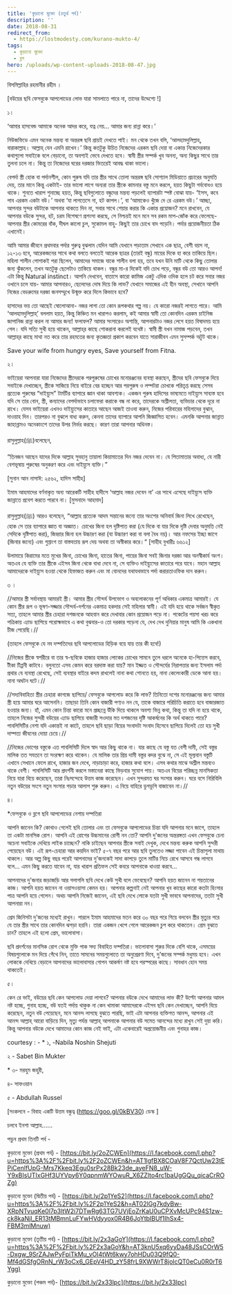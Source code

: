 ```yaml
---
title: 'কুড়ানো মুক্তো (চতুর্থ পর্ব)'
description: ''
date: 2018-08-31
redirect_from:
  - https://lostmodesty.com/kurano-mukto-4/
tags:
  - কুড়ানো মুক্তো
  - ব্লগ
hero: /uploads/wp-content-uploads-2018-08-47.jpg
---
```


বিসমিল্লাহির রহমানীর রহীম ।

\[বউয়ের ছবি ফেসবুকে আপলোডের লোভ যারা সামলাতে পারে না, তাদের উদ্দেশ্যে !]

১।

‘আমার হাসবেন্ড আমাকে অনেক আদর করে, যত্ন নেয়... আমার জন্য রান্না করে।’

নিউজফিডে এমন অনেক মন্তব্য বা অন্তরঙ্গ ছবি প্রায়ই দেখতে পাই। মন থেকে তখন বলি, ‘আলহামদুলিল্লাহ্‌, বারাকাল্লাহ। আল্লাহ্‌ যেন এমনি রাখেন।’ কিন্তু কতটুকু উচিত নিজেদের এরকম ছবি দেয়া বা একান্ত নিজেদেরকার কথাগুলো সবাইকে বলে বেড়ানো, তা অবশ্যই ভেবে দেখতে হবে। স্বামী স্ত্রীর সম্পর্ক খুব অনন্য, অন্য কিছুর সাথে তার তুলনা চলে না। কিন্তু তা নিজেদের ঘরের দরজার ভিতরেই আবদ্ধ থাকা ভালো।

বেপর্দা স্ত্রী হোক বা পর্দানশীল, কোন পুরুষ যদি তার স্ত্রীর সাথে তোলা অন্তরঙ্গ ছবি সোশ্যাল মিডিয়াতে প্রচারের অনুমতি দেয়, তার মানে কিন্তু একটাই- তার ভালো লাগে অন্যরা তার স্ত্রীকে কামনার বস্তু মনে করলে, হয়ত কিছুটা গর্ববোধও হয়ে থাকে। শুনতে খারাপ শুনাচ্ছে হয়ত, কিন্তু ছবিগুলোতে বন্ধুদের মন্তব্য পড়লেই ব্যাপারটা স্পষ্ট বোঝা যায়- ‘ইসস, কবে পাব এরকম একটা বউ।’ অথবা ‘যা লাগতেসে না, হট কাপল।’, বা ‘আমাকেও খুঁজে দে রে এরকম বউ।’ আচ্ছা, আপনার সুন্দর বউটাকে আপনার থাকতে দিন না, সবার সাথে শেয়ার করার কি একান্ত প্রয়োজন? মনে রাখবেন, যে আপনার বউকে সুন্দর, হট, চরম বিশেষণে প্রশংসা করছে, সে নিশ্চয়ই মনে মনে সব রকম মাপ-জোঁক করে ফেলেছে- আপনার স্ত্রীর কোমরের বাঁক, দীঘল কালো চুল, সুকোমল বাহু- কিছুই তার চোখে বাদ পড়েনি। পর্দার প্রয়োজনীয়তা ঠিক এখানেই।

আমি আমার জীবনে প্রথমবার পর্দার গুরুত্ব বুঝলাম যেদিন আমি যেখানে পড়াতাম সেখানে এক ছাত্র, বেশী বয়স না, ১২-১৩ হবে, আরেকজনের সাথে কথা বলতে বলতেই আরেক ছাত্রর (তারই বন্ধু) মায়ের দিকে হা করে তাকিয়ে ছিল। মহিলা শালীন পোশাকই পরা ছিলেন, আমাদের সমাজে যাকে শালীন বলা হয়, তবে যখন উনি মাটি থেকে কিছু তোলার জন্য ঝুঁকলেন, তখন অতটুকু ছেলেটাও তাকিয়ে থাকল। বন্ধুর মা-র দিকেই যদি চোখ পড়ে, বন্ধুর বউ তো আরও আপন! এটা কিন্তু Natural instinct। আপনি দেখবেন, বাতাসে কারো কামিজ একটু এদিক ওদিক হলে চট করে সবার নজর ওখানে চলে যায়- আমার আপনারও, ছেলেদের দোষ দিয়ে কি লাভ? যেখানে সমাজের এই হীন অবস্থা, সেখানে আপনি নিজের বেডরুমের দরজা জনসম্মুখে উন্মুক্ত করে দিলে কিভাবে হবে?

হাসাদের ভয় তো আছেই ষোলোআনা- নজর লাগা তো কোন রূপকথার গল্প নয়। যে কারো নজরই লাগতে পারে। আমি ‘আলহামদুলিল্লাহ্‌’ বললাম হয়ত, কিন্তু কিঞ্চিত মন খারাপও করলাম, কই আমার স্বামী তো কোনদিন এরকম চাইনিজ জাপানিজ রান্না করল না আমার জন্য! ফলাফল? আমার সংসারেও অশান্তি, আপনারটাও নজর লেগে হয়ত বিষাদময় হয়ে গেল। যদি সত্যি সুখী হয়ে থাকেন, আল্লাহ্‌র কাছে শোকরানা করলেই যথেষ্ট। স্বামী স্ত্রী যখন নামাজ পড়বেন, তখন আল্লাহ্‌র কাছে মাথা নত করে তার রহমতের জন্য কৃতজ্ঞতা প্রকাশ করবেন যাতে সারাজীবন এমন সুসম্পর্ক অটুট থাকে।

Save your wife from hungry eyes, Save yourself from Fitna.

২।

ভাইয়েরা আপনারা যারা নিজেদের স্ত্রীদেরকে পরপুরুষের চোখের মনোরঞ্জনের ব্যবস্থা করছেন, স্ত্রীদের ছবি ফেসবুকে দিয়ে সবাইকে দেখাচ্ছেন, স্ত্রীকে সাজিয়ে নিয়ে বাইরে বের হচ্ছেন আর পরপুরুষ ও লম্পটরা চোখকে পরিতৃপ্ত করছে সেসব প্রত্যেক পুরুষের “দাইয়্যুস” টার্মটির ব্যাপারে জ্ঞান থাকা আবশ্যক। একজন পুরুষ হাদিসের ভাষ্যমতে দাইয়্যুস সাব্যস্ত হবে যদি সে তার বোন, স্ত্রী, কন্যাদের বেপর্দাভাবে চলাফেরা করাকে বন্ধ না করে, তাদেরকে অশ্লীলতা, ব্যভিচার থেকে দূরে না রাখে। যেসব ভাইয়েরা এখনও দাইয়্যুসের কাতারে আছেন আজই তাওবা করুন, নিজের পরিবারের মহিলাদের বুঝান, দাওয়াহ দিন। তারপরও না বুঝলে বাধ্য করুন, কেননা তাদের ব্যাপারে আপনি জিজ্ঞাসিত হবেন। এমনকি আপনার জান্নাত জাহান্নামও অনেকাংশে তাদের উপর নির্ভর করছে। কারণ তারা আপনার অধিনস্ত।

রাসুলুল্লাহ(ﷺ)বলেছেন,

“তিনজন আছেন যাদের দিকে আল্লাহ সুবহানু তায়ালা কিয়ামাতের দিন নজর দেবেন না। যে পিতামাতার অবাধ্য, যে নারী বেশভূষায় পুরুষের অনুকরণ করে এবং দাইয়্যুস ব্যক্তি।”

\[সুনান আন নাসাঈ: ২৫৬২, হাদিস সাহীহ]

ইমাম আহমাদের বর্ণনাকৃত অন্য আরেকটি সাহীহ হাদীসে ‘আল্লাহ নজর দেবেন না’ এর সাথে এসেছে দাইয়্যুস ব্যক্তি জান্নাতে প্রবেশ করতে পারবে না। \[মুসনাদে আহমাদ]

রাসুলুল্লাহ(ﷺ) আরও বলেছেন, “আল্লাহ প্রত্যেক আদম সন্তানের জন্যে তার অংশের অনিবার্য জিনা লিখে রেখেছেন, হোক সে তার ব্যাপারে জ্ঞাত বা অজ্ঞাত। চোখের জিনা হল দৃষ্টিপাত করা (যে দিকে বা যার দিকে দৃষ্টি দেবার অনুমতি নেই সেদিকে দৃষ্টিপাত করা), জিহ্বার জিনা হল উচ্চারণ করা (যা উচ্চারণ করা বা বলা বৈধ নয়)। আর নফসের ইচ্ছা জাগে (জিনার জন্যে) এবং গুপ্তাংগ তা বাস্তবতায় রূপ দেয় অথবা তা অস্বীকার করে।“ \[সাহীহ বুখারীঃ ৬৬১২]

উলামায়ে কিরামের মতে মুখের জিনা, চোখের জিনা, হাতের জিনা, পায়ের জিনা সবই জিনার দরজা আর অনস্বীকার্য অংশ। অতএব যে ব্যক্তি তার স্ত্রীকে এইসব জিনা থেকে বাধা দেবে না, সে ব্যক্তিও দাইয়্যুসের কাতারে পরে যাবে। মহান আল্লাহ আমাদেরকে দাইয়্যুস হওয়া থেকে হিফাজত করুন এবং মা বোনদের যথাযথভাবে পর্দা করারতাওফিক দান করুন।

৩ ।

//আমার স্ত্রী সর্বাবস্থায় আমারই স্ত্রী। আমার স্ত্রীর সৌন্দর্য উপভোগ ও অবলোকনের পূর্ণ অধিকার একমাত্র আমারই। যে কোন স্ত্রীর রূপ ও ভূষণ-সজ্জার সৌন্দর্য-দর্শনের একমাত্র হকদার সেই মহিলার স্বামী। এই যদি হয়ে থাকে সর্বজন স্বীকৃত সত্য, তাহলে আমার স্ত্রীর চেহারা দশজনকে আহবান করে দেখাবার কোন প্রয়োজন পড়ে না। পকেটের পয়সা খরচ করে পত্রিকায় এ্যাড ছাপিয়ে পরোহ্মভাবে এ কথা বুঝবার-ও তো দরকার পড়েনা যে, দেখ দেখ দুনিয়ার মানুষ আমি কি একখানা চীজ পেয়েছি।//

(তাহলে ফেসবুকে যে নব দম্পতিদের ছবি আপলোডের হিড়িক বয়ে যায় তার কী হবে!)

//নিজের স্ত্রীকে স্বশরীরে বা তার স্ব-ছবিকে হাজার হাজার লোকের চোখের সামনে তুলে ধরলে অনেকে হা-পিত্তেস করবে, টীকা টিপ্পনী কাটবে। বলুনতো এসব কেমন করে বরদাস্ত করা যায়? মান ইজ্জত ও সৌন্দর্যের নিরাপত্তার জন্য ইসলাম পর্দা প্রথার যে ব্যবস্থা রেখেছে, সেই ব্যবস্থার বাইরে কদম রাখলেই নানা কথা শোনতে হয়, নানা কেলেংকারী ডেকে আনা হয়। নানা অঘটন ঘটে।//

//সদ্যবিবাহিতা স্ত্রীর চেহারা কাগজে ছাপিয়ে/ ফেসবুকে আপলোড করে কি লাভ? তিনিতো দশের মনোরঞ্জনের জন্য আমার স্ত্রী হয়ে আমার ঘরে আসেননি। তাছাড়া তিনি কোন বাজারী পণ্যও নন যে, তাকে বাজারে পরিচিতি করাতে হবে বাজারজাত হওয়ার জন্য। হাঁ, এমন কোন চিন্তা কারো মনে প্রচ্ছন্নে উঁকি দিয়ে থাকলে অবশ্য ভিন্ন কথা, কিন্তু তা যদি না হয়ে থাকে, তাহলে নিজের সুন্দরী বউয়ের এ্যাড ছাপিয়ে বাজারী সওদার মত দশজনের দৃষ্টি আকর্ষনের কি অর্থ থাকতে পারে? পাবলিসিটির নেশা যদি একান্তই না কাটে, তাহলে ছবি ছাড়া বিয়ের সংবাদটা সংবাদ হিসেবে ছাপিয়ে দিলেই তো হয় সুখী দাম্পত্য জীবনের দোয়া চেয়ে।//

//নিজের ভোগের বস্তুকে এত পাবলিসিটি দিলে স্বাদ আর কিছু থাকে না। যার কাছে যে বস্তু যত বেশী দামী, সেই বস্তুর মালিক তত সযতনে তা সংরহ্মণ করে থাকেন। যে মালিক তার প্রিয় দামী বস্তুর কদর বুঝে না, সে এই মূল্যবান বস্তুটি এখানে সেখানে ফেলে রাখে, হাজার জন দেখে, নাড়াচাড়া করে, হাজার কথা বলে। এসব কথার মাঝে অশ্লীল মন্তব্যও থাকে বেশী। পাবলিসিটি আর প্রদর্শনী করলে মস্তানেরা কাছে ভিড়বার সুযোগ পায়। অতএব বিয়ের পরিচ্ছন্ন মানসিকতা নিয়ে যারা বিয়ে করেছেন, তারা নিঃসন্দেহে উত্তম কাজ করেছেন। এখন সুন্দরমত ঘর সংসার করুন। ঘরে বসে নিরিবিলি নতুন বউয়ের সংগে নতুন সংসার গড়ার আলাপ শুরু করুন। এ নিয়ে বাহিরে ডুগডুগি বাজাবেন না।//

৪।

\*ফেসবুকে ও ব্লগে ছবি আপলোডের নেশায় দম্পতিরা

আপনি জানেন কি? কোথাও গেলেই ছবি তোলার এবং তা ফেসবুকে আপলোডের চিন্তা যদি আপনার মনে জাগে, তাহলে তা একটা মানসিক রোগ। আপনি এই রোগের উচ্চমানের রোগী নন তো? আপনি দু'জনের অন্তরঙ্গতা এখন ফেসবুকে চেনা অচেনা সবাইকে দেখিয়ে লাইক চাচ্ছেন? নাকি চাইছেন আপনার স্ত্রীকে সবাই দেখুক, দেখে মন্তব্য করুক আপনি সুন্দরী পেয়েছেন বউ। এই রূপ-চেহারা আর কয়দিন ভাই? ৫-৭ বছর পরে আর ছবি তুলতেও লজ্জা পাবেন এই চিন্তাগুলা মাথায় থাকলে। আর অল্প কিছু বছর পরেই আপনাদের দু'জনকেই সাদা কাপড়ে তুলে মাটির নিচে রেখে আসবে গন্ধ লাগবে বলে... এমন কিছু করতে যাবেন না, যার খারাপ প্রতিফল সেই কবরে আপনাকে ধাওয়া করবে...

আপনাদের দু'জনার জড়াজড়ি আর গলাগলি ছবি দেখে কেউ সুখী বলে ভেবেছেন? আপনি হয়ত জানেন না শয়তানের কাজ। আপনি হয়ত জানেন না ওয়াসওয়াসা কেমন হয়। আপনার কল্পনাই নেই আপনার খুব কাছের কারো কতটা হিংসার পাত্র আপনি হয়ে গেলেন। অথচ আপনি নিজেই জানেন, এই ছবি দেখে লোকে যতটা সুখী ভাববে আপনাদের, ততটা সুখী আপনারা নন।

প্রেম জিনিসটা দু'জনের মধ্যেই রাখুন। পারলে ইমাম আহমাদের মতন করে ৩০ বছর পরে গিয়ে বলবেন স্ত্রীর মৃত্যুর পরে যে তার স্ত্রীর সাথে তার কোনদিন ঝগড়া হয়নি। তারা একজন খেপে গেলে আরেকজন চুপ করে থাকতেন। প্রেম বুঝতে চান? তাহলে এই হলো প্রেম, ভালোবাসা।

ছবি প্রদর্শনের মানসিক রোগ থেকে মুক্তি পাক সদ্য বিবাহিত দম্পতিরা। ভালোবাসা শুরুর দিকে বেশি থাকে, এসময়ের বিষয়গুলোকে মন দিয়ে গেঁথে নিন, তাতে সামনের সময়গুলোতে তা অনুপ্রেরণা দিবে, দু'জনের সম্পর্ক মধুময় হবে। এখন লোককে দেখিয়ে বেড়ালে আপনাদের ভালোবাসার গোপন আকর্ষণ নষ্ট হবে পরস্পরের কাছে। সাবধান হোন সময় থাকতেই।

৫।

কেন রে ভাই, বউয়ের ছবি কেন আপলোড দেয়া লাগবে? আপনার বউকে দেখে আমাদের লাভ কী? উল্টো আপনার আমল নষ্ট হচ্ছে, গুনাহ হচ্ছে, বউ যতই পর্দায় থাকুক না কেন খামাকা আমাদেরকে এইসব ছবি কেন দেখাচ্ছেন, আপনি বিয়ে করেছেন, নতুন বউ পেয়েছেন, মনে আনন্দ লাগছে বুঝতে পারছি, ভাই এটা আপনার ব্যক্তিগত আনন্দ, আপনার এই আনন্দ আল্লাহ্‌ আরো বাড়িয়ে দিন, মৃত্যু পর্যন্ত আল্লাহ্‌ আপনাকে আপনার বউ সমেত আনন্দের মধ্যে রাখুন সেই দুয়া করি। কিন্তু আপনার বউকে দেখে আমাদের কোন কাজ নেই ভাই, এটা একেবারেই অপ্রয়োজনীয় এবং গুনাহর কাজ।

courtesy : - \* ১, -Nabila Noshin Shejuti

২ - Sabet Bin Mukter

\* ৩- মরহুম জহুরী,

৪- সাফওয়ান

৫ - Abdullah Russel

\[সংকলনে - বিবাহ একটি উত্তম বন্ধুত্ব (https://goo.gl/0kBV30) ডেস্ক ]

চলবে ইনশা আল্লাহ......

পড়ুন প্রথম তিনটি পর্ব -

কুড়ানো মুক্তো (প্রথম পর্ব) - [https://bit.ly/2oZCWEn](https://l.facebook.com/l.php?u=https%3A%2F%2Fbit.ly%2F2oZCWEn&h=AT1lgfBX8COaV8F7QctUw23tEPiCenlfUpG-Mrs7Kkeq3Egu0srPx28Bk23de_ayeFN8_uW-Y9xBIsUTIxGHf3UYVpy6Y0qpnmWYOwuR_X6ZZlto4rc1baUgGQu_qicaCrROZg)

কুড়ানো মুক্তো (দ্বিতীয় পর্ব) - [https://bit.ly/2p1YeS2](https://l.facebook.com/l.php?u=https%3A%2F%2Fbit.ly%2F2p1YeS2&h=AT02lGg7kdyBw-XRpNTvuqKe0l7p3ltW2i7DTwRg63TG7UVjEoZrKaU0uCPXvMcUPc94S1zw-ck8kaNjI_ER13tMBmnLuFYwHVdyyox0R4B6JoYtbIBUf1IhSx4-FBM3mlMnuw)

কুড়ানো মুক্তো (তৃতীয় পর্ব) - [https://bit.ly/2x3aGoY](https://l.facebook.com/l.php?u=https%3A%2F%2Fbit.ly%2F2x3aGoY&h=AT3knU5xq6yyDa48JSsCOrW5-Dxgw_9SrZAJwPyFpiTkMu_vOl4tWt6kwy7ohHDu03Q9fQ0-Mf4dGSfgORnN_rW3oCx6_GEpV4HD_zY58frL9XWWrT8jolcQT0eCu0R0rT6Ygg)

কুড়ানো মুক্তো (পঞ্চম পর্ব)- [https://bit.ly/2x33lpc](https://bit.ly/2x33lpc)
